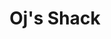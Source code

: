 ---
title: Oj's Shack
media: 
dimensions: 12" x 12"
hero_image: ../../images/gallery/oj's_shack.jpg
sale_status: Sold
---